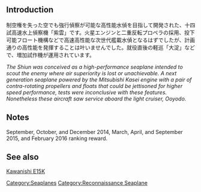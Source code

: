 {{Template:Equipmentinfo
|name = Shiun
|id = 118 
|japanesename = 紫雲 
|icon = {{Seaplane}}
|type = Recon Seaplane
|effect = {{Dive}}+1 {{ASW}}+2 {{Hit}}+1 {{LOS}}+8 
|radius = 4
|scrap = {{Fuel}}1 {{Ammo}}1 {{Bauxite}}15 
|image = <gallery type="slideshow" widths="360px" position="center" hideaddbutton="true">
Equipment118-1.png
Equipment118-2.png
Equipment118-3.png
Equipment118-4.png
</gallery>
| CL = lime
| CA = lime
| CAV = lime
| BB = lime
| BBV = lime
| FASTBB = lime
| AV = lime
| SSV = lime
| AS = lime}}

==Introduction==
制空権を失った空でも強行偵察が可能な高性能水偵を目指して開発された、十四試高速水上偵察機「紫雲」です。火星エンジンと二重反転プロペラの採用、投下可能フロート機構などで高速高性能な次世代艦載水偵となるはずでしたが、計画通りの高性能を発揮することは叶いませんでした。就役直後の軽巡「大淀」などで、増加試作機が運用されています。 

''The Shiun was conceived as a high-performance seaplane intended to scout the enemy where air superiority is lost or unachievable. A next generation seaplane powered by the Mitsubishi Kasei engine with a pair of contra-rotating propellers and floats that could be jettisoned for higher speed performance, tests were inconclusive with these features. Nonetheless these aircraft saw service aboard the light cruiser, Ooyodo.'' 

==Notes==
September, October, and December 2014, March, April, and September 2015, and February 2016 ranking reward.

==See also==
[[wikipedia:Kawanishi_E15K|Kawanishi E15K]]
{{Equipmentlist}}

[[Category:Seaplanes]]
[[Category:Reconnaissance Seaplane]]